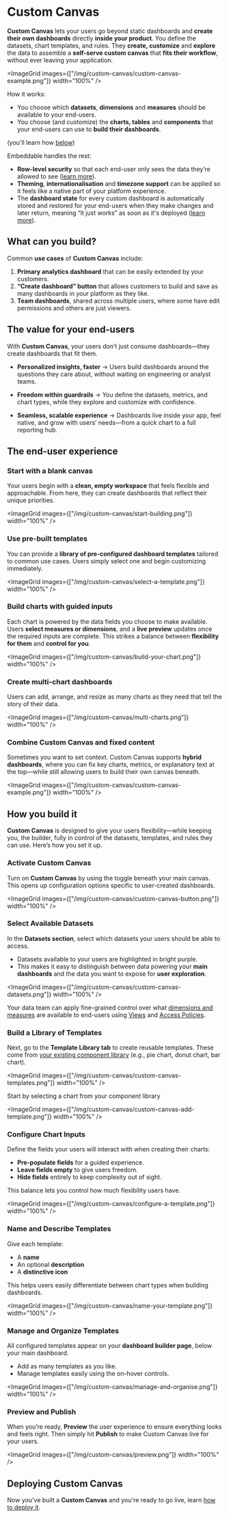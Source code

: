 # Custom Canvas

**Custom Canvas** lets your users go beyond static dashboards and **create their own dashboards** directly **inside your product**. You define the datasets, chart templates, and rules. They **create, customize** and **explore** the data to assemble a **self-serve custom canvas** that **fits their workflow**, without ever leaving your application.

<ImageGrid images={["/img/custom-canvas/custom-canvas-example.png"]} width="100%" />

How it works:
- You choose which **datasets**, **dimensions** and **measures** should be available to your end-users.
- You choose (and customize) the **charts, tables** and **components** that your end-users can use to **build their dashboards**.

(you'll learn how [below](#how-you-build-it))

Embeddable handles the rest:
- **Row-level security** so that each end-user only sees the data they’re allowed to see ([learn more](/data-modeling/row-level-security)).
- **Theming**, **internationalisation** and **timezone support** can be applied so it feels like a native part of your platform experience.
- The **dashboard state** for every custom dashboard is automatically stored and restored for your end-users when they make changes and later return, meaning “it just works” as soon as it's deployed ([learn more](/deployment/custom-canvas)).

## What can you build?

Common **use cases** of **Custom Canvas** include:

1. **Primary analytics dashboard** that can be easily extended by your customers.
2. **“Create dashboard” button** that allows customers to build and save as many dashboards in your platform as they like.
3. **Team dashboards**, shared across multiple users, where some have edit permissions and others are just viewers.


## The value for your end-users

With **Custom Canvas**, your users don’t just consume dashboards—they create dashboards that fit them.

 - **Personalized insights, faster** → Users build dashboards around the questions they care about, without waiting on engineering or analyst teams.

 - **Freedom within guardrails** → You define the datasets, metrics, and chart types, while they explore and customize with confidence.

 - **Seamless, scalable experience** → Dashboards live inside your app, feel native, and grow with users’ needs—from a quick chart to a full reporting hub.

## The end-user experience

<Steps>

### Start with a blank canvas

Your users begin with a **clean, empty workspace** that feels flexible and approachable. From here, they can create dashboards that reflect their unique priorities.

<ImageGrid images={["/img/custom-canvas/start-building.png"]} width="100%" />

### **Use pre-built templates**

You can provide a **library of pre-configured dashboard templates** tailored to common use cases. Users simply select one and begin customizing immediately.

<ImageGrid images={["/img/custom-canvas/select-a-template.png"]} width="100%" />

### Build charts with guided inputs

Each chart is powered by the data fields you choose to make available. Users **select measures or dimensions**, and a **live preview** updates once the required inputs are complete. This strikes a balance between **flexibility for them** and **control for you**.

<ImageGrid images={["/img/custom-canvas/build-your-chart.png"]} width="100%" />

### Create multi-chart dashboards

Users can add, arrange, and resize as many charts as they need that tell the story of their data.

<ImageGrid images={["/img/custom-canvas/multi-charts.png"]} width="100%" />

### Combine Custom Canvas and fixed content

Sometimes you want to set context. Custom Canvas supports **hybrid dashboards**, where you can fix key charts, metrics, or explanatory text at the top—while still allowing users to build their own canvas beneath.

<ImageGrid images={["/img/custom-canvas/custom-canvas-example.png"]} width="100%" />

</Steps>

## How you build it

**Custom Canvas** is designed to give your users flexibility—while keeping you, the builder, fully in control of the datasets, templates, and rules they can use. Here’s how you set it up.

<Steps>

### Activate Custom Canvas

Turn on **Custom Canvas** by using the toggle beneath your main canvas. This opens up configuration options specific to user-created dashboards.

<ImageGrid images={["/img/custom-canvas/custom-canvas-button.png"]} width="100%" />

### Select Available Datasets

In the **Datasets section**, select which datasets your users should be able to access.

- Datasets available to your users are highlighted in bright purple.
- This makes it easy to distinguish between data powering your **main dashboards** and the data you want to expose for **user exploration**.

<ImageGrid images={["/img/custom-canvas/custom-canvas-datasets.png"]} width="100%" />

Your data team can apply fine-grained control over what [dimensions and measures](/data-modeling/dimensions-and-measures) are available to end-users using [Views](/data-modeling/views) and [Access Policies](/data-modeling/access-policies).

### Build a Library of Templates

Next, go to the **Template Library tab** to create reusable templates. These come from [your existing component library](/dashboards/starter-components) (e.g., pie chart, donut chart, bar chart).

<ImageGrid images={["/img/custom-canvas/custom-canvas-templates.png"]} width="100%" />

Start by selecting a chart from your component library

<ImageGrid images={["/img/custom-canvas/custom-canvas-add-template.png"]} width="100%" />

### Configure Chart Inputs

Define the fields your users will interact with when creating their charts:

- **Pre-populate fields** for a guided experience.
- **Leave fields empty** to give users freedom.
- **Hide fields** entirely to keep complexity out of sight.

This balance lets you control how much flexibility users have.

<ImageGrid images={["/img/custom-canvas/configure-a-template.png"]} width="100%" />

### Name and Describe Templates

Give each template:

- A **name**
- An optional **description**
- A **distinctive icon**

This helps users easily differentiate between chart types when building dashboards.

<ImageGrid images={["/img/custom-canvas/name-your-template.png"]} width="100%" />

### Manage and Organize Templates

All configured templates appear on your **dashboard builder page**, below your main dashboard.  
 - Add as many templates as you like.  
 - Manage templates easily using the on-hover controls.

<ImageGrid images={["/img/custom-canvas/manage-and-organise.png"]} width="100%" />

### Preview and Publish

When you’re ready, **Preview** the user experience to ensure everything looks and feels right. Then simply hit **Publish** to make Custom Canvas live for your users.

<ImageGrid images={["/img/custom-canvas/preview.png"]} width="100%" />

</Steps>

## Deploying Custom Canvas

Now you've built a **Custom Canvas** and you're ready to go live, learn [how to deploy it](/deployment/custom-canvas).